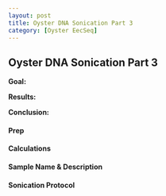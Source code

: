 ```yaml
---
layout: post
title: Oyster DNA Sonication Part 3
category: [Oyster EecSeq]
---
```


## Oyster DNA Sonication Part 3

**Goal:** 

**Results:** 

**Conclusion:**

#### Prep

  
#### Calculations


#### Sample Name & Description


#### Sonication Protocol

